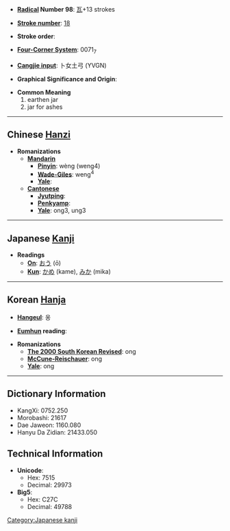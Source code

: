 * '''[[Wiktionary:Chinese radical index| Radical]] Number 98''': [[Wiktionary:Chinese radical index 瓦|瓦]]+13 strokes

* '''[[Wiktionary:Chinese total strokes index|Stroke number]]''': [[Wiktionary:Chinese total strokes index 18|18]]

* '''Stroke order''': 

* '''[[Wiktionary:Chinese four corner index|Four-Corner System]]''': 0071<sub>7</sub>

* '''[[Wiktionary:Chinese Cangjie index|Cangjie input]]''': 卜女土弓 (YVGN)

* '''Graphical Significance and Origin''': 

* '''Common Meaning'''
*#earthen jar
*# jar for ashes


----

== Chinese [[Hanzi]] ==

* '''Romanizations'''
** '''[[Mandarin]]'''
*** '''[[Pinyin]]''': wèng (weng4)
*** '''[[Wade-Giles]]''': weng<sup>4</sup>
*** '''[[Yale]]''': 
** '''[[Cantonese]]'''
*** '''[[Jyutping]]''':
*** '''[[Penkyamp]]''': 
*** '''[[Yale]]''': ong3, ung3


----

== Japanese [[Kanji]] ==

* '''Readings'''
** '''[[On]]''': [[おう]] (ō)
** '''[[Kun]]''': [[かめ]] (kame), [[みか]] (mika)


----

== Korean [[Hanja]] ==

* '''[[Hangeul]]''': 옹

* '''[[Eumhun]] reading''': 

* '''Romanizations'''
** '''[[The 2000 South Korean Revised Romanization|The 2000 South Korean Revised]]''': ong
** '''[[McCune-Reischauer]]''': ong
** '''[[Yale]]''': ong

----

== Dictionary Information ==

* KangXi: 0752.250
* Morobashi: 21617
* Dae Jaweon: 1160.080
* Hanyu Da Zidian: 21433.050

== Technical Information ==

* '''Unicode''':
** Hex: 7515
** Decimal: 29973
* '''Big5''':
** Hex: C27C
** Decimal: 49788

[[Category:Japanese kanji]]